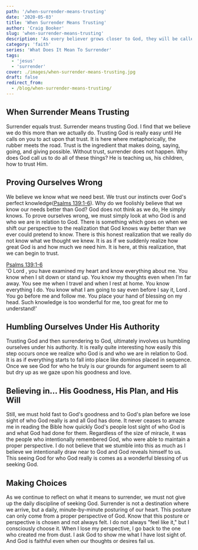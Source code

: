 ```yaml
---
path: '/when-surrender-means-trusting'
date: '2020-05-03'
title: 'When Surrender Means Trusting'
author: 'Craig Booker'
slug: 'when-surrender-means-trusting'
description: 'As every believer grows closer to God, they will be called to deeper levels of surrender. Here we talk about when surrender means saying.'
category: 'faith'
series: 'What Does It Mean To Surrender'
tags:
  - 'jesus'
  - 'surrender'
cover: ./images/when-surrender-means-trusting.jpg
draft: false
redirect_from:
  - /blog/when-surrender-means-trusting/
---
```


## When Surrender Means Trusting

Surrender equals trust. Surrender means trusting God. I find that we believe we do this more than we actually do. Trusting God is really easy until He calls on you to act upon that trust. It is here where metaphorically, the rubber meets the road. Trust is the ingredient that makes doing, saying, going, and giving possible. Without trust, surrender does not happen. Why does God call us to do all of these things? He is teaching us, his children, how to trust Him.

## Proving Ourselves Wrong

We believe we know what we need best. We trust our instincts over God's perfect knowledge([Psalms 139:1-6](https://my.bible.com/bible/116/PSA.139.1-6)). Why do we foolishly believe that we know our needs better than God? God does not think as we do, He simply knows. To prove ourselves wrong, we must simply look at who God is and who we are in relation to God. There is something which goes on when we shift our perspective to the realization that God knows way better than we ever could pretend to know. There is this honest realization that we really do not know what we thought we knew. It is as if we suddenly realize how great God is and how much we need him. It is here, at this realization, that we can begin to trust.

[Psalms 139:1-6](https://my.bible.com/bible/116/PSA.139.1-6)<br />
'O Lord , you have examined my heart and know everything about me. You know when I sit down or stand up. You know my thoughts even when I’m far away. You see me when I travel and when I rest at home. You know everything I do. You know what I am going to say even before I say it, Lord . You go before me and follow me. You place your hand of blessing on my head. Such knowledge is too wonderful for me, too great for me to understand!'

## Humbling Ourselves Under His Authority

Trusting God and then surrendering to God, ultimately involves us humbling ourselves under his authority. It is really quite interesting how easily this step occurs once we realize who God is and who we are in relation to God. It is as if everything starts to fall into place like dominos placed in sequence. Once we see God for who he truly is our grounds for argument seem to all but dry up as we gaze upon his goodness and love.

## Believing in... His Goodness, His Plan, and His Will

Still, we must hold fast to God's goodness and to God's plan before we lose sight of who God really is and all God has done. It never ceases to amaze me in reading the Bible how quickly God's people lost sight of who God is and what God had done for them. Regardless of the size of miracle, it was the people who intentionally remembered God, who were able to maintain a proper perspective. I do not believe that we stumble into this as much as I believe we intentionally draw near to God and God reveals himself to us. This seeing God for who God really is comes as a wonderful blessing of us seeking God.

## Making Choices

As we continue to reflect on what it means to surrender, we must not give up the daily discipline of seeking God. Surrender is not a destination where we arrive, but a daily, minute-by-minute posturing of our heart. This posture can only come from a proper perspective of God. Know that this posture or perspective is chosen and not always felt. I do not always "feel like it," but I consciously choose it. When I lose my perspective, I go back to the one who created me from dust. I ask God to show me what I have lost sight of. And God is faithful even when our thoughts or desires fail us.
